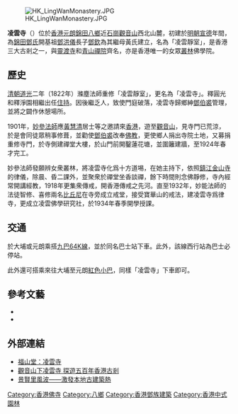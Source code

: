 [[File:HK_LingWanMonastery.JPG|thumb]]

'''凌雲寺'''（{{lang-en|'''Ling Wan Monastery'''}}）位於[[香港|香港]][[元朗|元朗]][[錦田|錦田]][[八鄉|八鄉]]近[[石崗|石崗]][[觀音山_(新界西)|觀音山]]西北山麓，初建於[[明朝|明朝]][[宣德|宣德]]年間，為[[香港新界鄧氏#錦田|錦田鄧氏]]開基祖[[鄧洪儀|鄧洪儀]]長子[[鄧欽|鄧欽]]為其繼母黃氏建立，名為「凌雲靜室」，是香港三大古剎之一，與[[靈渡寺|靈渡寺]]和[[青山禪院|青山禪院]]齊名，亦是香港唯一的女眾[[叢林#佛教叢林|叢林]]佛學院。

== 歷史 ==
[[清朝|清朝]][[道光|道光]]二年（1822年）滌塵法師重修「凌雲靜室」，更名為「凌雲寺」。釋圓光和釋淨園相繼出任[[住持|住持]]。因後繼乏人，致使門庭破落，凌雲寺歸鄉紳[[鄧伯裘|鄧伯裘]]管理，並將之闢作休憩場所。

1901年，[[妙參法師|妙參法師]]應[[黃慧清|黃慧清]]居士等之邀請來[[香港|香港]]，遊至[[觀音山_(新界西)|觀音山]]，見寺門已荒涼，於是會同徒眾稍事修葺，並勸使[[鄧伯裘|鄧伯裘]]改奉[[佛教|佛教]]，更使鄉人捐出寺院土地，又募捐重修寺門，於寺側建禪堂大樓，於山門前開鑿蓮花塘，並圍籬建牆，至1924年春才完工。

妙參法師發願辨女衆叢林，將凌雲寺化爲十方道埸，在她主持下，依照[[镇江市|鎮江]][[江天禅寺|金山寺]]的律儀，除晨、昏二課外，並聚衆於禪堂坐香談禪，餘下時間則念佛靜修，寺內經常開講經教，1918年更集衆傳戒，開香港傳戒之先河。直至1932年，妙能法師的法徒智修、喜修兩名[[比丘尼|比丘尼]]在寺旁成立戒堂，接受寶華山的戒法，建凌雲寺爲律寺，更成立凌雲佛學研究社，於1934年春季開學授課。

==交通==
於大埔或元朗乘搭[[九龍巴士64K線|九巴64K線]]，並於同名巴士站下車。此外，該線西行站為巴士必停站。

此外還可搭乘來往大埔至元朗[[香港小巴|紅色小巴]]，同樣「凌雲寺」下車即可。

==參考文藝==
* {{cite book |author=蕭國健 |title=《新界五大家族》 |edition=初版 |publisher=現代教育研究社 |location=香港 |language=zh-hk |isbn=962-11-1996-0 |pages=第35-36頁 |chapter=凌雲寺 |date=1990年10月}}
* {{cite book |author=蘇萬興 |title=《坐言集之錦田鄧族》 |edition=初版 |publisher=超媒體 |location=香港 |language=zh-hk |isbn=978-988-17279-4-7 |pages=第41-42頁 |chapter=第七章鄧洪儀祖 |date=2008年3月}}

==外部連結==
* [http://www.fushantang.com/1005b/e2015.html 福山堂：凌雲寺]{{Wayback|url=http://www.fushantang.com/1005b/e2015.html |date=20110613004514 }}
* [http://travel.hkheadline.com/travel/travel_content.asp?contid=52715&srctype=g 觀音山下凌雲寺 探遊五百年香港古剎]
* [http://www.singtao.com/archive/fullstory.asp?andor=or&year1=2004&month1=07&day1=02&year2=2004&month2=07&day2=02&category=all&id=20040702m01&keyword1=&keyword2= 景賢里風波——激發本地古建築熱]{{Wayback|url=http://www.singtao.com/archive/fullstory.asp?andor=or&year1=2004&month1=07&day1=02&year2=2004&month2=07&day2=02&category=all&id=20040702m01&keyword1=&keyword2= |date=20200315224659 }}

{{香港三級歷史建築}}

[[Category:香港佛寺|Category:香港佛寺]]
[[Category:八鄉|Category:八鄉]]
[[Category:香港鄧族建築|Category:香港鄧族建築]]
[[Category:香港中式園林|Category:香港中式園林]]